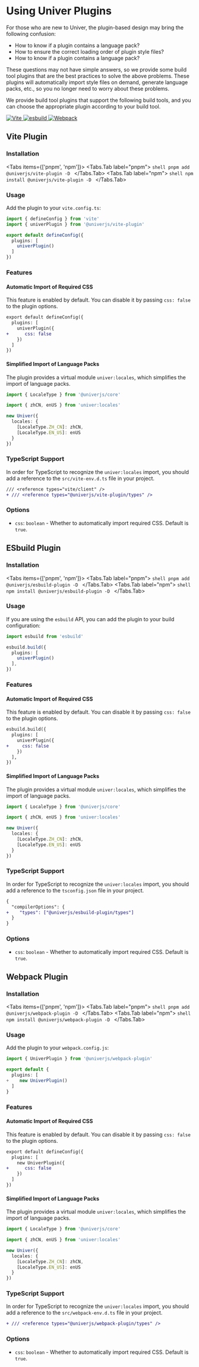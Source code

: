 
# Using Univer Plugins

For those who are new to Univer, the plugin-based design may bring the following confusion:

- How to know if a plugin contains a language pack?
- How to ensure the correct loading order of plugin style files?
- How to know if a plugin contains a language pack?

These questions may not have simple answers, so we provide some build tool plugins that are the best practices to solve the above problems. These plugins will automatically import style files on demand, generate language packs, etc., so you no longer need to worry about these problems.

We provide build tool plugins that support the following build tools, and you can choose the appropriate plugin according to your build tool.

<section className="flex gap-2 mt-6">
  <a href="#vite-plugin">
    <img src="https://img.shields.io/static/v1?style=for-the-badge&message=Vite&color=222222&logo=Vite&logoColor=FFFFFF&label=" alt="Vite" />
  </a>
  <a href="#esbuild-plugin">
    <img src="https://img.shields.io/static/v1?style=for-the-badge&message=esbuild&color=222222&logo=esbuild&logoColor=FFCF00&label=" alt="esbuild" />
  </a>
  <a href="#webpack-plugin">
    <img src="https://img.shields.io/static/v1?style=for-the-badge&message=Webpack&color=222222&logo=Webpack&logoColor=8DD6F9&label=" alt="Webpack" />
  </a>
</section>

## Vite Plugin

### Installation

<Tabs items={['pnpm', 'npm']}>
  <Tabs.Tab label="pnpm">
    ```shell
    pnpm add @univerjs/vite-plugin -D
    ```
  </Tabs.Tab>
  <Tabs.Tab label="npm">
    ```shell
    npm install @univerjs/vite-plugin -D
    ```
  </Tabs.Tab>
</Tabs>

### Usage

Add the plugin to your `vite.config.ts`:

```typescript
import { defineConfig } from 'vite'
import { univerPlugin } from '@univerjs/vite-plugin'

export default defineConfig({
  plugins: [
    univerPlugin()
  ]
})
```

### Features

#### Automatic Import of Required CSS

This feature is enabled by default. You can disable it by passing `css: false` to the plugin options.

```diff
export default defineConfig({
  plugins: [
    univerPlugin({
+      css: false
    })
  ]
})
```

#### Simplified Import of Language Packs

The plugin provides a virtual module `univer:locales`, which simplifies the import of language packs.

```typescript
import { LocaleType } from '@univerjs/core'

import { zhCN, enUS } from 'univer:locales'

new Univer({
  locales: {
    [LocaleType.ZH_CN]: zhCN,
    [LocaleType.EN_US]: enUS
  }
})
```

### TypeScript Support

In order for TypeScript to recognize the `univer:locales` import, you should add a reference to the `src/vite-env.d.ts` file in your project.

```diff
/// <reference types="vite/client" />
+ /// <reference types="@univerjs/vite-plugin/types" />
```

### Options

- `css`: `boolean` - Whether to automatically import required CSS. Default is `true`.

## ESbuild Plugin

### Installation

<Tabs items={['pnpm', 'npm']}>
  <Tabs.Tab label="pnpm">
    ```shell
    pnpm add @univerjs/esbuild-plugin -D
    ```
  </Tabs.Tab>
  <Tabs.Tab label="npm">
    ```shell
    npm install @univerjs/esbuild-plugin -D
    ```
  </Tabs.Tab>
</Tabs>

### Usage

If you are using the `esbuild` API, you can add the plugin to your build configuration:

```typescript
import esbuild from 'esbuild'

esbuild.build({
  plugins: [
    univerPlugin()
  ],
})
```

### Features

#### Automatic Import of Required CSS

This feature is enabled by default. You can disable it by passing `css: false` to the plugin options.

```diff
esbuild.build({
  plugins: [
    univerPlugin({
+     css: false
    })
  ],
})
```

#### Simplified Import of Language Packs

The plugin provides a virtual module `univer:locales`, which simplifies the import of language packs.

```typescript
import { LocaleType } from '@univerjs/core'

import { zhCN, enUS } from 'univer:locales'

new Univer({
  locales: {
    [LocaleType.ZH_CN]: zhCN,
    [LocaleType.EN_US]: enUS
  }
})
```

### TypeScript Support

In order for TypeScript to recognize the `univer:locales` import, you should add a reference to the `tsconfig.json` file in your project.

```diff
{
  "compilerOptions": {
+    "types": ["@univerjs/esbuild-plugin/types"]
  }
}
```

### Options

- `css`: `boolean` - Whether to automatically import required CSS. Default is `true`.

## Webpack Plugin

### Installation

<Tabs items={['pnpm', 'npm']}>
  <Tabs.Tab label="pnpm">
    ```shell
    pnpm add @univerjs/webpack-plugin -D
    ```
  </Tabs.Tab>
  <Tabs.Tab label="npm">
    ```shell
    npm install @univerjs/webpack-plugin -D
    ```
  </Tabs.Tab>
</Tabs>

### Usage

Add the plugin to your `webpack.config.js`:

```typescript
import { UniverPlugin } from '@univerjs/webpack-plugin'

export default {
  plugins: [
+    new UniverPlugin()
  ]
}
```

### Features

#### Automatic Import of Required CSS

This feature is enabled by default. You can disable it by passing `css: false` to the plugin options.

```diff
export default defineConfig({
  plugins: [
    new UniverPlugin({
+      css: false
    })
  ]
})
```

#### Simplified Import of Language Packs

The plugin provides a virtual module `univer:locales`, which simplifies the import of language packs.

```typescript
import { LocaleType } from '@univerjs/core'

import { zhCN, enUS } from 'univer:locales'

new Univer({
  locales: {
    [LocaleType.ZH_CN]: zhCN,
    [LocaleType.EN_US]: enUS
  }
})
```

### TypeScript Support

In order for TypeScript to recognize the `univer:locales` import, you should add a reference to the `src/webpack-env.d.ts` file in your project.

```diff
+ /// <reference types="@univerjs/webpack-plugin/types" />
```

### Options

- `css`: `boolean` - Whether to automatically import required CSS. Default is `true`.
